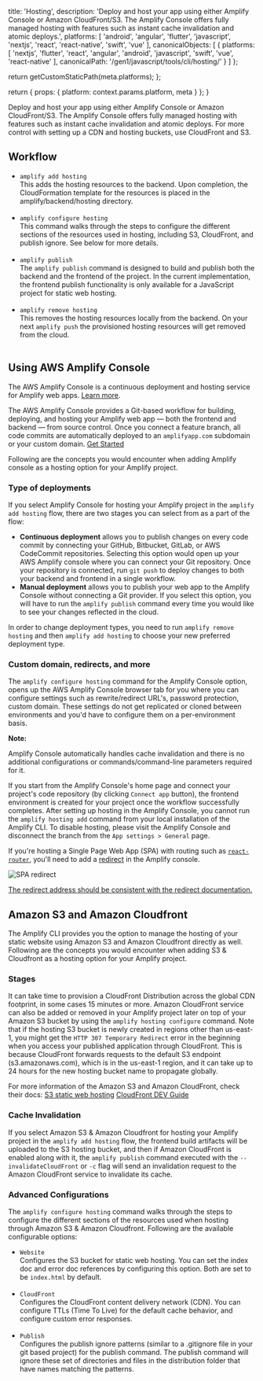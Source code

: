                  
  title: 'Hosting',
  description: 'Deploy and host your app using either Amplify Console or Amazon CloudFront/S3. The Amplify Console offers fully managed hosting with features such as instant cache invalidation and atomic deploys.',
  platforms: [
    'android',
    'angular',
    'flutter',
    'javascript',
    'nextjs',
    'react',
    'react-native',
    'swift',
    'vue'
  ],
  canonicalObjects: [
    {
      platforms: [
        'nextjs',
        'flutter',
        'react',
        'angular',
        'android',
        'javascript',
        'swift',
        'vue',
        'react-native'
      ],
      canonicalPath: '/gen1/javascript/tools/cli/hosting/'
    }
  ]
};

  return getCustomStaticPath(meta.platforms);
};

  return {
    props: {
      platform: context.params.platform,
      meta
    }
  };
}
          

Deploy and host your app using either Amplify Console or Amazon CloudFront/S3. The Amplify Console offers fully managed hosting with features such as instant cache invalidation and atomic deploys. For more control with setting up a CDN and hosting buckets, use CloudFront and S3.

## Workflow

- `amplify add hosting`<br/>
This adds the hosting resources to the backend. Upon completion, the CloudFormation template for the resources is placed in the amplify/backend/hosting directory. <br/><br/>
- `amplify configure hosting`<br/>
This command walks through the steps to configure the different sections of the resources used in hosting, including S3, CloudFront, and publish ignore. See below for more details.<br/><br/>
- `amplify publish`<br/>
The `amplify publish` command is designed to build and publish both the backend and the frontend of the project. In the current implementation, the frontend publish functionality is only available for a JavaScript project for static web hosting.<br/><br/>
- `amplify remove hosting`<br/>
This removes the hosting resources locally from the backend. On your next `amplify push` the provisioned hosting resources will get removed from the cloud. <br/><br/>

## Using AWS Amplify Console

<Callout>

The AWS Amplify Console is a continuous deployment and hosting service for Amplify web apps. [Learn more](https://console.amplify.aws).

</Callout>

The AWS Amplify Console provides a Git-based workflow for building, deploying, and hosting your Amplify web app — both the frontend and backend — from source control. Once you connect a feature branch, all code commits are automatically deployed to an `amplifyapp.com` subdomain or your custom domain. [Get Started](https://docs.aws.amazon.com/amplify/latest/userguide/getting-started.html)

Following are the concepts you would encounter when adding Amplify console as a hosting option for your Amplify project.

### Type of deployments

If you select Amplify Console for hosting your Amplify project in the `amplify add hosting` flow, there are two stages you can select from as a part of the flow:

- **Continuous deployment** allows you to publish changes on every code commit by connecting your GitHub, Bitbucket, GitLab, or AWS CodeCommit repositories. Selecting this option would open up your AWS Amplify console where you can connect your Git  repository. Once your repository is connected, run `git push` to deploy changes to both your backend and frontend in a single workflow.
- **Manual deployment** allows you to publish your web app to the Amplify Console without connecting a Git provider. If you select this option, you will have to run the `amplify publish` command every time you would like to see your changes reflected in the cloud.

In order to change deployment types, you need to run `amplify remove hosting` and then `amplify add hosting` to choose your new preferred deployment type.

### Custom domain, redirects, and more

The `amplify configure hosting` command for the Amplify Console option, opens up the AWS Amplify Console browser tab for you where you can configure settings such as rewrite/redirect URL's, password protection, custom domain.
These settings do not get replicated or cloned between environments and you'd have to configure them on a per-environment basis.

**Note:**

Amplify Console automatically handles cache invalidation and there is no additional configurations or commands/command-line parameters required for it.

If you start from the Amplify Console's home page and connect your project's code repository (by clicking `Connect app` button), the frontend environment is created for your project once the workflow successfully completes. After setting up hosting in the Amplify Console, you cannot run the `amplify hosting add` command from your local installation of the Amplify CLI. To disable hosting, please visit the Amplify Console and disconnect the branch from the `App settings > General` page.

If you're hosting a Single Page Web App (SPA) with routing such as [`react-router`](https://reactrouter.com/en/main/start/tutorial), you'll need to add a [redirect](https://docs.aws.amazon.com/amplify/latest/userguide/redirects.html#redirects-for-single-page-web-apps-spa) in the Amplify console.

![SPA redirect](/images/hosting/spa-redirect.png)

[The redirect address should be consistent with the redirect documentation.](https://docs.aws.amazon.com/amplify/latest/userguide/redirects.html#redirects-for-single-page-web-apps-spa)

## Amazon S3 and Amazon Cloudfront

The Amplify CLI provides you the option to manage the hosting of your static website using Amazon S3 and Amazon Cloudfront directly as well. Following are the concepts you would encounter when adding S3 & Cloudfront as a hosting option for your Amplify project.

### Stages

It can take time to provision a CloudFront Distribution across the global CDN footprint, in some cases 15 minutes or more. Amazon CloudFront service can also be added or removed in your Amplify project later on top of your Amazon S3 bucket by using the `amplify hosting configure` command. Note that if the hosting S3 bucket is newly created in regions other than us-east-1, you might get the `HTTP 307 Temporary Redirect` error in the beginning when you access your published application through CloudFront. This is because CloudFront forwards requests to the default S3 endpoint (s3.amazonaws.com), which is in the us-east-1 region, and it can take up to 24 hours for the new hosting bucket name to propagate globally.

For more  information of the Amazon S3 and Amazon CloudFront, check their docs:
[S3 static web hosting](https://docs.aws.amazon.com/AmazonS3/latest/dev/WebsiteHosting.html)
[CloudFront DEV Guide](https://docs.aws.amazon.com/AmazonCloudFront/latest/DeveloperGuide/Introduction.html)

### Cache Invalidation

If you select Amazon S3 & Amazon Cloudfront for hosting your Amplify project in the `amplify add hosting` flow, the frontend build artifacts will be uploaded to the S3 hosting bucket, and then if Amazon CloudFront is enabled along with it, the `amplify publish` command executed with the `--invalidateCloudFront` or `-c` flag will send an invalidation request to the Amazon CloudFront service to invalidate its cache.

### Advanced Configurations

The `amplify configure hosting` command walks through the steps to configure the different sections of the resources used when hosting through Amazon S3 & Amazon Cloudfront. Following are the available configurable options:

- `Website`<br/>
Configures the S3 bucket for static web hosting. You can set the index doc and error doc references by configuring this option. Both are set to be `index.html` by default.<br/><br/>
- `CloudFront`<br/>
Configures the CloudFront content delivery network (CDN). You can configure TTLs (Time To Live) for the default cache behavior, and configure custom error responses.<br/><br/>
- `Publish`<br/>
Configures the publish ignore patterns (similar to a .gitignore file in your git based project) for the publish command. The publish command will ignore these set of directories and files in the distribution folder that have names matching the patterns.
